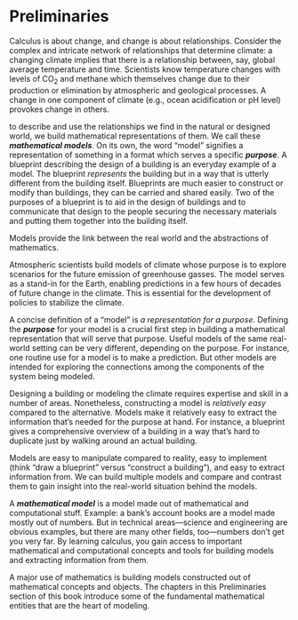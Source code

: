 # Preliminaries {#sec-preliminaries-part .nonumber}

Calculus is about change, and change is about relationships. Consider the complex and intricate network of relationships that determine climate: a changing climate implies that there is a relationship between, say, global average temperature and time. Scientists know temperature changes with levels of CO~2~ and methane which themselves change due to their production or elimination by atmospheric and geological processes. A change in one component of climate (e.g., ocean acidification or pH level) provokes change in others. 

to describe and use the relationships we find in the natural or designed world, we build mathematical representations of them. We call these ***mathematical models***. On its own, the word "model" signifies a representation of something in a format which serves a specific ***purpose***. A blueprint describing the design of a building is an everyday example of a model. The blueprint *represents* the building but in a way that is utterly different from the building itself. Blueprints are much easier to construct or modify than buildings, they can be carried and shared easily. Two of the purposes of a blueprint is to aid in the design of buildings and to communicate that design to the people securing the necessary materials and putting them together into the building itself. 

::: {.column-margin}
Models provide the link between the real world and the abstractions of mathematics.
:::

Atmospheric scientists build models of climate whose purpose is to explore scenarios for the future emission of greenhouse gasses. The model serves as a stand-in for the Earth, enabling predictions in a few hours of decades of future change in the climate. This is essential for the development of policies to stabilize the climate.


::: {.column-margin}
A concise definition of a "model" is *a representation for a purpose*. Defining the ***purpose*** for your model is a crucial first step in building a mathematical representation that will serve that purpose. Useful models of the same real-world setting can be very different, depending on the purpose. For instance, one routine use for a model is to make a prediction. But other models are intended for exploring the connections among the components of the system being modeled.
:::

Designing a building or modeling the climate requires expertise and skill in a number of areas. Nonetheless, constructing a model is *relatively easy* compared to the alternative. Models make it relatively easy to extract the information that's needed for the purpose at hand. For instance, a blueprint gives a comprehensive overview of a building in a way that's hard to duplicate just by walking around an actual building. 


Models are easy to manipulate compared to reality, easy to implement (think "draw a blueprint" versus "construct a building"), and easy to extract information from. We can build multiple models and compare and contrast them to gain insight into the real-world situation behind the models.

A ***mathematical model*** is a model made out of mathematical and computational stuff. Example: a bank's account books are a model made mostly out of numbers. But in technical areas---science and engineering are obvious examples, but there are many other fields, too---numbers don't get you very far.  By learning calculus, you gain access to important mathematical and computational concepts and tools for building models and extracting information from them.


A major use of mathematics is building models constructed out of mathematical concepts and objects. The chapters in this Preliminaries section of this book introduce some of the fundamental mathematical entities that are the heart of modeling. 



